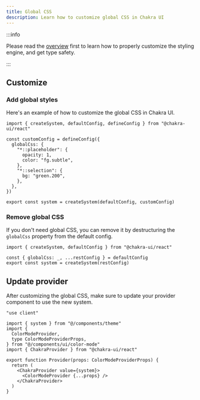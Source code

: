 ```yaml
---
title: Global CSS
description: Learn how to customize global CSS in Chakra UI
---
```


:::info

Please read the [overview](/docs/theming/customization/overview) first to learn
how to properly customize the styling engine, and get type safety.

:::

## Customize

### Add global styles

Here's an example of how to customize the global CSS in Chakra UI.

```tsx title="theme.ts"
import { createSystem, defaultConfig, defineConfig } from "@chakra-ui/react"

const customConfig = defineConfig({
  globalCss: {
    "*::placeholder": {
      opacity: 1,
      color: "fg.subtle",
    },
    "*::selection": {
      bg: "green.200",
    },
  },
})

export const system = createSystem(defaultConfig, customConfig)
```

### Remove global CSS

If you don't need global CSS, you can remove it by destructuring the `globalCss`
property from the default config.

```tsx title="theme.ts"
import { createSystem, defaultConfig } from "@chakra-ui/react"

const { globalCss: _, ...restConfig } = defaultConfig
export const system = createSystem(restConfig)
```

## Update provider

After customizing the global CSS, make sure to update your provider component to
use the new system.

```tsx title="components/ui/provider.tsx" /value={system}/
"use client"

import { system } from "@/components/theme"
import {
  ColorModeProvider,
  type ColorModeProviderProps,
} from "@/components/ui/color-mode"
import { ChakraProvider } from "@chakra-ui/react"

export function Provider(props: ColorModeProviderProps) {
  return (
    <ChakraProvider value={system}>
      <ColorModeProvider {...props} />
    </ChakraProvider>
  )
}
```
